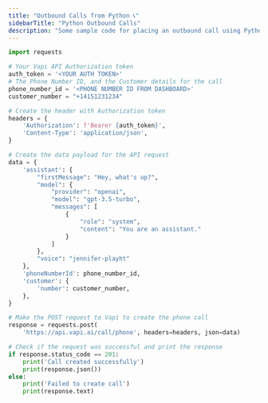 ```yaml
---
title: "Outbound Calls from Python 📞"
sidebarTitle: "Python Outbound Calls"
description: "Some sample code for placing an outbound call using Python"
---
```


```python
import requests

# Your Vapi API Authorization token
auth_token = '<YOUR AUTH TOKEN>'
# The Phone Number ID, and the Customer details for the call
phone_number_id = '<PHONE NUMBER ID FROM DASHBOARD>'
customer_number = "+14151231234"

# Create the header with Authorization token
headers = {
    'Authorization': f'Bearer {auth_token}',
    'Content-Type': 'application/json',
}

# Create the data payload for the API request
data = {
    'assistant': {
        "firstMessage": "Hey, what's up?",
        "model": {
            "provider": "openai",
            "model": "gpt-3.5-turbo",
            "messages": [
                {
                    "role": "system",
                    "content": "You are an assistant."
                }
            ]
        },
        "voice": "jennifer-playht"
    },
    'phoneNumberId': phone_number_id,
    'customer': {
        'number': customer_number,
    },
}

# Make the POST request to Vapi to create the phone call
response = requests.post(
    'https://api.vapi.ai/call/phone', headers=headers, json=data)

# Check if the request was successful and print the response
if response.status_code == 201:
    print('Call created successfully')
    print(response.json())
else:
    print('Failed to create call')
    print(response.text)
```
